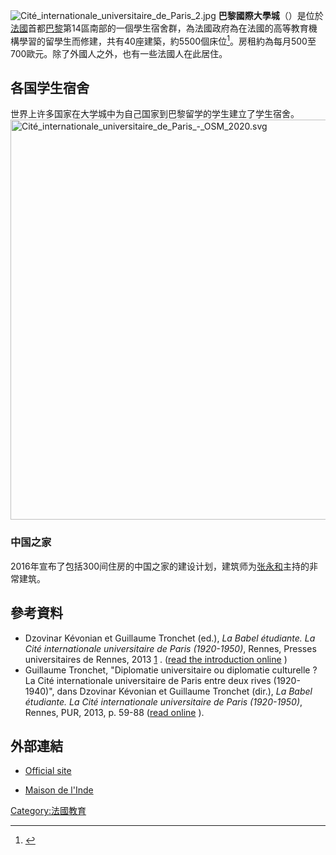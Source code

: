 {{coord|48|49|16|N|2|20|17|E|display=title}}
[[Image:Cité_internationale_universitaire_de_Paris_2.jpg|thumb]]
'''巴黎國際大學城'''（{{lang-fr|Cité Internationale Universitaire de Paris}}）是位於[[法國|法國]]首都[[巴黎|巴黎]]第14區南部的一個學生宿舍群，為法國政府為在法國的高等教育機構學習的留學生而修建，共有40座建築，約5500個床位<ref>{{Cite web |url=http://www.ciup.fr/en/home/houses-and-students-26567/ |title=存档副本 |access-date=2015-10-04 |archive-date=2021-01-18 |archive-url=https://web.archive.org/web/20210118142021/https://www.ciup.fr/en/home/houses-and-students-26567/ |dead-url=no }}</ref>。房租約為每月500至700歐元。除了外國人之外，也有一些法國人在此居住。

== 各国学生宿舍 ==
世界上许多国家在大学城中为自己国家到巴黎留学的学生建立了学生宿舍。
[[File:Cité_internationale_universitaire_de_Paris_-_OSM_2020.svg|640px]]

=== 中国之家 ===
2016年宣布了包括300间住房的中国之家的建设计划，建筑师为[[张永和|张永和]]主持的非常建筑。

==參考資料==
<references/>
* Dzovinar Kévonian et Guillaume Tronchet (ed.), ''La Babel étudiante. La Cité internationale universitaire de Paris (1920-1950)'', Rennes, Presses universitaires de Rennes, 2013 [http://www.pur-editions.fr/detail.php?idOuv=3264] {{Wayback|url=http://www.pur-editions.fr/detail.php?idOuv=3264 |date=20200930234540 }}. ([http://www.pur-editions.fr/couvertures/1378113275_doc.pdf read the introduction online] {{Wayback|url=http://www.pur-editions.fr/couvertures/1378113275_doc.pdf |date=20180422082616 }})
* Guillaume Tronchet, "Diplomatie universitaire ou diplomatie culturelle ? La Cité internationale universitaire de Paris entre deux rives (1920-1940)", dans Dzovinar Kévonian et Guillaume Tronchet (dir.), ''La Babel étudiante. La Cité internationale universitaire de Paris (1920-1950)'', Rennes, PUR, 2013, p. 59-88 ([https://www.academia.edu/5136196/Diplomatie_universitaire_ou_diplomatie_culturelle_La_Cit%C3%A9_internationale_universitaire_de_Paris_entre_deux_rives_1920-1940_ read online] {{Wayback|url=https://www.academia.edu/5136196/Diplomatie_universitaire_ou_diplomatie_culturelle_La_Cit%C3%A9_internationale_universitaire_de_Paris_entre_deux_rives_1920-1940_ |date=20190430143710 }}).
== 外部連結 ==
{{commons category|Cité internationale universitaire de Paris}}
*{{fr icon}} {{en icon}} {{sp icon}} [http://www.ciup.fr/ Official site] {{Wayback|url=http://www.ciup.fr/ |date=20120206021507 }}
* [https://web.archive.org/web/20160303174615/http://www.maisondelinde.indiansinfrance.com/ Maison de l'Inde]

[[Category:法國教育|Category:法國教育]]